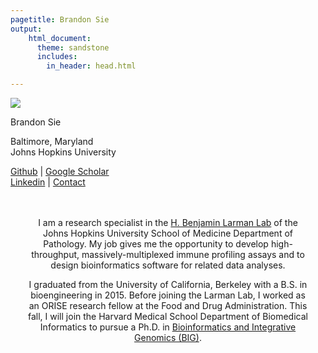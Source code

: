 ```yaml
---
pagetitle: Brandon Sie
output:
    html_document:
      theme: sandstone
      includes: 
        in_header: head.html

---
```


<a class="anchor" id="bio"></a>
<div class = "row">

<div class = "col-6 col-sm-auto">
<img class = "profpic1" src="docs/brandonsie.png">
</div>

<div class = "col-6 col-sm-auto" align = "center">
<p class = "name">Brandon Sie</p>

<i class="fa fa-fw fa-map-marker" aria-hidden="true"></i> Baltimore, Maryland  
<i class="fa fa-fw fa-briefcase" aria-hidden="true"></i> Johns Hopkins University  

[<i class="fab fa-fw fa-github" aria-hidden="true"></i> Github](https://github.com/brandonsie) 
| [<i class="fa fa-fw fa-graduation-cap" aria-hidden="true"></i> Google Scholar](https://scholar.google.com/citations?user=FpNLPEkAAAAJ&hl=en)  
[<i class="fa fa-fw fa-linkedin" aria-hidden="true"></i> Linkedin](https://www.linkedin.com/in/brandonsie) | [<i class="fa fa-fw fa-envelope" aria-hidden="true"></i> Contact](https://docs.google.com/forms/d/e/1FAIpQLScxeg-geZH0AYa-V0LeooPoqtvXfx1qt3su-8_CLrrBLdKUlw/viewform)

</div>
</div>
</div>

<div class = "row" style = "margin: 0 0">

<div class = "col-12 col-sm-auto" align = "center" style = "max-width: 800px; width: 90%; margin: auto; text-align: center;">

<br><br>
I am a research specialist in the [<i class="fa fa-fw fa-flask" aria-hidden="true"></i> H. Benjamin Larman  Lab](http://labs.pathology.jhu.edu/larman/) of the Johns Hopkins University School of Medicine Department of Pathology. My job gives me the opportunity to develop high-throughput, massively-multiplexed immune profiling assays and to design bioinformatics software for related data analyses.

I graduated from the University of California, Berkeley with a B.S. in bioengineering in 2015. Before joining the Larman Lab, I worked as an ORISE research fellow at the Food and Drug Administration. This fall, I will join the Harvard Medical School Department of Biomedical Informatics to pursue a Ph.D. in [<i class="fas fa-laptop-medical"></i> Bioinformatics and Integrative Genomics (BIG)](http://dms.hms.harvard.edu/big/index.html).
</div>

</div>  

